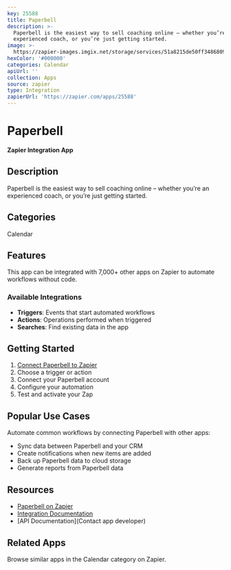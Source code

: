```yaml
---
key: 25588
title: Paperbell
description: >-
  Paperbell is the easiest way to sell coaching online – whether you’re an
  experienced coach, or you’re just getting started.
image: >-
  https://zapier-images.imgix.net/storage/services/51a8215de50ff3486809aba6116a3fd7.png?auto=format%2Ccompress&ixlib=python-3.0.0&q=50
hexColor: '#000000'
categories: Calendar
apiUrl: ''
collection: Apps
source: zapier
type: Integration
zapierUrl: 'https://zapier.com/apps/25588'
---
```

# Paperbell

**Zapier Integration App**

## Description

Paperbell is the easiest way to sell coaching online – whether you’re an experienced coach, or you’re just getting started.

## Categories

Calendar

## Features

This app can be integrated with 7,000+ other apps on Zapier to automate workflows without code.

### Available Integrations

- **Triggers**: Events that start automated workflows
- **Actions**: Operations performed when triggered
- **Searches**: Find existing data in the app

## Getting Started

1. [Connect Paperbell to Zapier](https://zapier.com/apps/25588)
2. Choose a trigger or action
3. Connect your Paperbell account
4. Configure your automation
5. Test and activate your Zap

## Popular Use Cases

Automate common workflows by connecting Paperbell with other apps:

- Sync data between Paperbell and your CRM
- Create notifications when new items are added
- Back up Paperbell data to cloud storage
- Generate reports from Paperbell data

## Resources

- [Paperbell on Zapier](https://zapier.com/apps/25588)
- [Integration Documentation](https://zapier.com/apps/25588/integrations)
- [API Documentation](Contact app developer)

## Related Apps

Browse similar apps in the Calendar category on Zapier.
